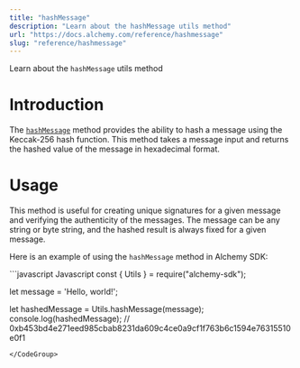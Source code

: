 ```yaml
---
title: "hashMessage"
description: "Learn about the hashMessage utils method"
url: "https://docs.alchemy.com/reference/hashmessage"
slug: "reference/hashmessage"
---
```


Learn about the `hashMessage` utils method

# Introduction

The [`hashMessage`](https://docs.ethers.org/v5/api/utils/hashing/#utils-hashMessage) method provides the ability to hash a message using the Keccak-256 hash function. This method takes a message input and returns the hashed value of the message in hexadecimal format.

# Usage

This method is useful for creating unique signatures for a given message and verifying the authenticity of the messages. The message can be any string or byte string, and the hashed result is always fixed for a given message.

Here is an example of using the `hashMessage` method in Alchemy SDK:

<CodeGroup>
  ```javascript Javascript
  const { Utils } = require("alchemy-sdk");

  let message = 'Hello, world!';

  let hashedMessage = Utils.hashMessage(message);
  console.log(hashedMessage); // 0xb453bd4e271eed985cbab8231da609c4ce0a9cf1f763b6c1594e76315510e0f1
  ```
</CodeGroup>
